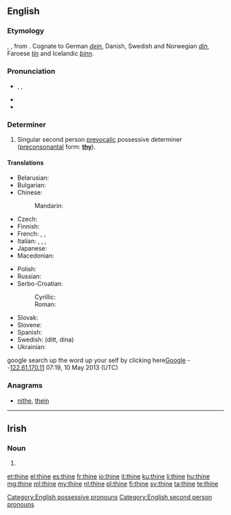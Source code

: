 ==English==
{{wikipedia}}

===Etymology===
{{etyl|enm}} {{term|thyn|lang=enm}}, {{term|þyn|lang=enm}}, from {{etyl|ang}} {{term|þin|þīn|lang=ang}}. Cognate to German ''[[dein]]'', Danish, Swedish and Norwegian ''[[din]]'', Faroese ''[[tín]]'' and Icelandic ''[[þinn]]''.

===Pronunciation===
* {{a|UK}} {{enPR|<i>th</i>īn}}, {{IPA|/ðaɪn/}}, {{X-SAMPA|/DaIn/}}
* {{audio|en-us-thine.ogg|Audio (US)}}
* {{rhymes|aɪn}}

===Determiner===
{{en-det|your}}

# {{archaic}} Singular second person [[prevocalic]] possessive determiner ([[preconsonantal]] form: '''[[thy]]''').

====Translations====
{{trans-top|possessive determiner}}
* Belarusian: {{t-|be|твой|tr=tvoj|sc=Cyrl}}
* Bulgarian: {{t-|bg|твой|tr=tvoj|sc=Cyrl}}
* Chinese:
*: Mandarin: {{t|cmn|你|tr=nǐde|alt=你的|sc=Hani}}
* Czech: {{t+|cs|tvůj}}
* Finnish: {{t+|fi|sinun}}
* French: {{t+|fr|ton|m}}, {{t+|fr|ta|f}}, {{t+|fr|tes|m-p|f-p}}
* Italian: {{t+|it|tuo|m}}, {{t+|it|tua|f}}, {{t+|it|tuoi|m-p}}, {{t+|it|tue|f-p}}
* Japanese: {{t-|ja|お前|tr=おまえの, omae-no|alt=お前の|sc=Jpan}}
* Macedonian: {{t-|mk|твој|tr=tvoj|sc=Cyrl}}
{{trans-mid}}
* Polish: {{t+|pl|twój}}
* Russian: {{t+|ru|твой|tr=tvoj|sc=Cyrl}}
* Serbo-Croatian:
*: Cyrillic: {{t-|sh|твој}}
*: Roman: {{t-|sh|tvoj}}
* Slovak: {{t-|sk|tvoj}}
* Slovene: {{t+|sl|tvoj|alt=tvój}}
* Spanish: {{t+|es|tu}}
* Swedish: {{t+|sv|din}} (ditt, dina)
* Ukrainian: {{t-|uk|твій|tr=tvij|sc=Cyrl}}
{{trans-bottom}}

google search up the word up your self by clicking here[http://Google Google]
--[[Special:Contributions/122.61.170.11|122.61.170.11]] 07:19, 10 May 2013 (UTC)

===Anagrams===
* [[nithe#English|nithe]], [[thein#English|thein]]

[[Category:English possessive pronouns]]
[[Category:English second person pronouns]]

----

==Irish==

===Noun===
{{head|ga|mutated noun}}

# {{mutation of|tine|lang=ga}}

[[et:thine]]
[[el:thine]]
[[es:thine]]
[[fr:thine]]
[[io:thine]]
[[it:thine]]
[[ku:thine]]
[[li:thine]]
[[hu:thine]]
[[mg:thine]]
[[ml:thine]]
[[my:thine]]
[[nl:thine]]
[[pl:thine]]
[[fi:thine]]
[[sv:thine]]
[[ta:thine]]
[[te:thine]]